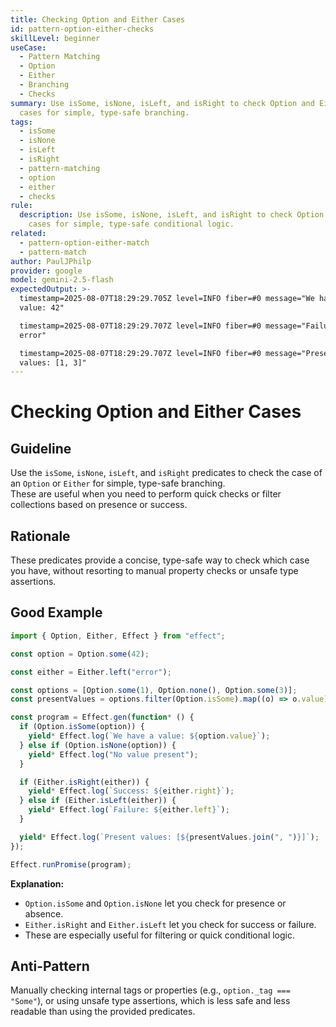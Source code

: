 ```yaml
---
title: Checking Option and Either Cases
id: pattern-option-either-checks
skillLevel: beginner
useCase:
  - Pattern Matching
  - Option
  - Either
  - Branching
  - Checks
summary: Use isSome, isNone, isLeft, and isRight to check Option and Either
  cases for simple, type-safe branching.
tags:
  - isSome
  - isNone
  - isLeft
  - isRight
  - pattern-matching
  - option
  - either
  - checks
rule:
  description: Use isSome, isNone, isLeft, and isRight to check Option and Either
    cases for simple, type-safe conditional logic.
related:
  - pattern-option-either-match
  - pattern-match
author: PaulJPhilp
provider: google
model: gemini-2.5-flash
expectedOutput: >-
  timestamp=2025-08-07T18:29:29.705Z level=INFO fiber=#0 message="We have a
  value: 42"

  timestamp=2025-08-07T18:29:29.707Z level=INFO fiber=#0 message="Failure:
  error"

  timestamp=2025-08-07T18:29:29.707Z level=INFO fiber=#0 message="Present
  values: [1, 3]"
---
```


# Checking Option and Either Cases

## Guideline

Use the `isSome`, `isNone`, `isLeft`, and `isRight` predicates to check the case of an `Option` or `Either` for simple, type-safe branching.  
These are useful when you need to perform quick checks or filter collections based on presence or success.

## Rationale

These predicates provide a concise, type-safe way to check which case you have, without resorting to manual property checks or unsafe type assertions.

## Good Example

```typescript
import { Option, Either, Effect } from "effect";

const option = Option.some(42);

const either = Either.left("error");

const options = [Option.some(1), Option.none(), Option.some(3)];
const presentValues = options.filter(Option.isSome).map((o) => o.value);

const program = Effect.gen(function* () {
  if (Option.isSome(option)) {
    yield* Effect.log(`We have a value: ${option.value}`);
  } else if (Option.isNone(option)) {
    yield* Effect.log("No value present");
  }

  if (Either.isRight(either)) {
    yield* Effect.log(`Success: ${either.right}`);
  } else if (Either.isLeft(either)) {
    yield* Effect.log(`Failure: ${either.left}`);
  }

  yield* Effect.log(`Present values: [${presentValues.join(", ")}]`);
});

Effect.runPromise(program);

```

**Explanation:**  
- `Option.isSome` and `Option.isNone` let you check for presence or absence.
- `Either.isRight` and `Either.isLeft` let you check for success or failure.
- These are especially useful for filtering or quick conditional logic.

## Anti-Pattern

Manually checking internal tags or properties (e.g., `option._tag === "Some"`), or using unsafe type assertions, which is less safe and less readable than using the provided predicates.